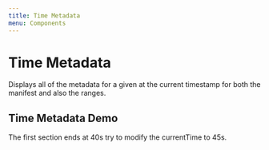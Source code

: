 ```yaml
---
title: Time Metadata
menu: Components
---
```




# Time Metadata
Displays all of the metadata for a given at the current timestamp for both the manifest
and also the ranges.

<PropsTable of={TimeMetadata} />

## Time Metadata Demo

The first section ends at 40s try to modify the currentTime to 45s.

<Playground>
  <TimeMetadata
    ranges={DEMO_DATA}
    currentTime={30 * 1000}
    runtime={60*1000}
    manifestLabel="Manifest label"
    manifestSummary="Manifest Summary"
  />
</Playground>